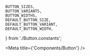     BUTTON_SIZES,
    BUTTON_VARIANTS,
    BUTTON_WIDTHS,
    DEFAULT_BUTTON_SIZE,
    DEFAULT_BUTTON_VARIANT,
    DEFAULT_BUTTON_WIDTH,
} from './Button.constants';

<Meta title={'Components/Button'} />

<Canvas hidden>
    <Story
        name="Default"
        args={{
            label: 'BUTTON',
            disabled: false,
            destructive: false,
            size: DEFAULT_BUTTON_SIZE,
            variant: DEFAULT_BUTTON_VARIANT,
            width: DEFAULT_BUTTON_WIDTH,
            leadingIcon: null,
            trailingIcon: null,
        }}
        argTypes={{
            size: { control: { type: 'select', options: BUTTON_SIZES } },
            variant: { control: { type: 'select', options: BUTTON_VARIANTS } },
            width: { control: { type: 'select', options: [...BUTTON_WIDTHS, 100, 200, 300, 400] } },
            leadingIcon: { table: { disable: true } },
            trailingIcon: { table: { disable: true } },
            className: { table: { disable: true } },
        }}
    >
        {(args) => <Button {...args} />}
    </Story>
    <Story
        name="Leading Icon"
        args={{
            label: 'BUTTON',
            disabled: false,
            destructive: false,
            size: DEFAULT_BUTTON_SIZE,
            variant: DEFAULT_BUTTON_VARIANT,
            width: DEFAULT_BUTTON_WIDTH,
            leadingIcon: DEFAULT_ICON_GLYPH,
            trailingIcon: null,
        }}
        argTypes={{
            size: { control: { type: 'select', options: BUTTON_SIZES } },
            variant: { control: { type: 'select', options: BUTTON_VARIANTS } },
            width: { control: { type: 'select', options: [...BUTTON_WIDTHS, 100, 200, 300, 400] } },
            leadingIcon: { control: { type: 'select', options: ICON_GLYPHS } },
            trailingIcon: { table: { disable: true } },
            className: { table: { disable: true } },
        }}
    >
        {(args) => <Button {...args} />}
    </Story>
    <Story
        name="Trailing Icon"
        args={{
            label: 'BUTTON',
            disabled: false,
            destructive: false,
            size: DEFAULT_BUTTON_SIZE,
            variant: DEFAULT_BUTTON_VARIANT,
            width: DEFAULT_BUTTON_WIDTH,
            leadingIcon: null,
            trailingIcon: DEFAULT_ICON_GLYPH,
        }}
        argTypes={{
            size: { control: { type: 'select', options: BUTTON_SIZES } },
            variant: { control: { type: 'select', options: BUTTON_VARIANTS } },
            width: { control: { type: 'select', options: [...BUTTON_WIDTHS, 100, 200, 300, 400] } },
            leadingIcon: { table: { disable: true } },
            trailingIcon: { control: { type: 'select', options: ICON_GLYPHS } },
            className: { table: { disable: true } },
        }}
    >
        {(args) => <Button {...args} />}
    </Story>
</Canvas>
